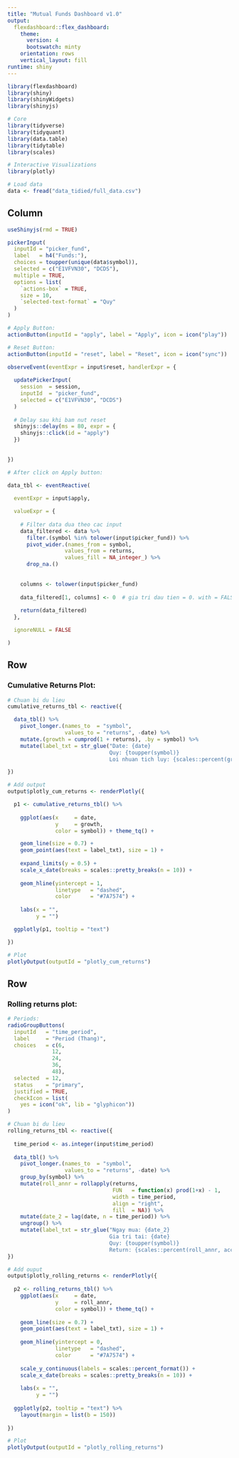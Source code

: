 ```yaml
---
title: "Mutual Funds Dashboard v1.0"
output: 
  flexdashboard::flex_dashboard:
    theme:
      version: 4
      bootswatch: minty
    orientation: rows
    vertical_layout: fill
runtime: shiny
---
```


```r
library(flexdashboard)
library(shiny)
library(shinyWidgets)
library(shinyjs)

# Core
library(tidyverse)
library(tidyquant)
library(data.table)
library(tidytable)
library(scales)

# Interactive Visualizations
library(plotly)
```

```r
# Load data
data <- fread("data_tidied/full_data.csv")
```

Column {.sidebar}
---------------------------------------------------------------

```r
useShinyjs(rmd = TRUE)

pickerInput(
  inputId = "picker_fund",
  label   = h4("Funds:"),
  choices = toupper(unique(data$symbol)),
  selected = c("E1VFVN30", "DCDS"),
  multiple = TRUE,
  options = list(
    `actions-box` = TRUE,
    size = 10,
    `selected-text-format` = "Quy"
  )
)

# Apply Button:
actionButton(inputId = "apply", label = "Apply", icon = icon("play"))

# Reset Button:
actionButton(inputId = "reset", label = "Reset", icon = icon("sync"))

observeEvent(eventExpr = input$reset, handlerExpr = {
  
  updatePickerInput(
    session  = session,
    inputId  = "picker_fund",
    selected = c("E1VFVN30", "DCDS")
  )
  
  # Delay sau khi bam nut reset
  shinyjs::delay(ms = 80, expr = {
    shinyjs::click(id = "apply")
  })
  
  
})
```

```r
# After click on Apply button:

data_tbl <- eventReactive(
  
  eventExpr = input$apply,

  valueExpr = {
    
    # Filter data dua theo cac input
    data_filtered <- data %>%
      filter.(symbol %in% tolower(input$picker_fund)) %>%
      pivot_wider.(names_from = symbol,
                  values_from = returns,
                  values_fill = NA_integer_) %>%
      drop_na.()
    
    
    columns <- tolower(input$picker_fund)
    
    data_filtered[1, columns] <- 0  # gia tri dau tien = 0. with = FALSE (?)
    
    return(data_filtered)
  },

  ignoreNULL = FALSE

)
```

Row
---------------------------------------------------------------

### Cumulative Returns Plot:

```r
# Chuan bi du lieu
cumulative_returns_tbl <- reactive({

  data_tbl() %>%
    pivot_longer.(names_to  = "symbol",
                  values_to = "returns", -date) %>%
    mutate.(growth = cumprod(1 + returns), .by = symbol) %>% 
    mutate(label_txt = str_glue("Date: {date}
                                Quy: {toupper(symbol)}
                                Loi nhuan tich luy: {scales::percent(growth - 1, accuracy = 0.1)}"))

})

# Add output
output$plotly_cum_returns <- renderPlotly({

  p1 <- cumulative_returns_tbl() %>%
    
    ggplot(aes(x     = date,
               y     = growth,
               color = symbol)) + theme_tq() +

    geom_line(size = 0.7) +
    geom_point(aes(text = label_txt), size = 1) +
    
    expand_limits(y = 0.5) +
    scale_x_date(breaks = scales::pretty_breaks(n = 10)) +
    
    geom_hline(yintercept = 1, 
               linetype   = "dashed", 
               color      = "#7A7574") +
    
    labs(x = "",
         y = "")

  ggplotly(p1, tooltip = "text")

})

# Plot
plotlyOutput(outputId = "plotly_cum_returns")
```

Row
---------------------------------------------------------------

### Rolling returns plot:

```r
# Periods:
radioGroupButtons(
  inputId   = "time_period",
  label     = "Period (Thang)",
  choices   = c(6, 
              12,
              24,
              36,
              48),
  selected  = 12,
  status    = "primary",
  justified = TRUE,
  checkIcon = list(
    yes = icon("ok", lib = "glyphicon"))
)
```

```r
# Chuan bi du lieu
rolling_returns_tbl <- reactive({
  
  time_period <- as.integer(input$time_period)
  
  data_tbl() %>% 
    pivot_longer.(names_to  = "symbol",
                  values_to = "returns", -date) %>%
    group_by(symbol) %>% 
    mutate(roll_annr = rollapply(returns,
                                 FUN   = function(x) prod(1+x) - 1,
                                 width = time_period,
                                 align = "right",
                                 fill  = NA)) %>%
    mutate(date_2 = lag(date, n = time_period)) %>% 
    ungroup() %>% 
    mutate(label_txt = str_glue("Ngay mua: {date_2}
                                Gia tri tai: {date}
                                Quy: {toupper(symbol)}
                                Return: {scales::percent(roll_annr, accuracy = 0.1)}"))
})

# Add ouput
output$plotly_rolling_returns <- renderPlotly({
  
  p2 <- rolling_returns_tbl() %>% 
    ggplot(aes(x     = date,
               y     = roll_annr,
               color = symbol)) + theme_tq() + 
    
    geom_line(size = 0.7) + 
    geom_point(aes(text = label_txt), size = 1) +
    
    geom_hline(yintercept = 0, 
               linetype   = "dashed", 
               color      = "#7A7574") +
    
    scale_y_continuous(labels = scales::percent_format()) +
    scale_x_date(breaks = scales::pretty_breaks(n = 10)) +
    
    labs(x = "",
         y = "")
  
  ggplotly(p2, tooltip = "text") %>% 
    layout(margin = list(b = 150)) 
  
})

# Plot
plotlyOutput(outputId = "plotly_rolling_returns")
```

